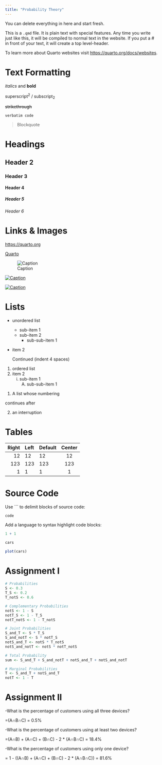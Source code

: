 ```yaml
---
title: "Probability Theory"
---
```


::: callout-note
You can delete everything in here and start fresh.
:::

This is a `.qmd` file. It is plain text with special features. Any time you write just like this, it will be compiled to normal text in the website. If you put a \# in front of your text, it will create a top level-header.

To learn more about Quarto websites visit <https://quarto.org/docs/websites>.

# Text Formatting

*italics* and **bold**

superscript^2^ / subscript~2~

~~strikethrough~~

`verbatim code`

> Blockquote

# Headings

## Header 2
### Header 3
#### Header 4
##### Header 5
###### Header 6

# Links & Images

<https://quarto.org>

[Quarto](https://quarto.org)

![Caption](../../assets/img/elephant.png)

[![Caption](../../assets/img/elephant.png)](https://quarto.org)

[![Caption](../../assets/img/elephant.png)](https://quarto.org "An elephant")


# Lists

* unordered list
    + sub-item 1
    + sub-item 2
        - sub-sub-item 1
        
*   item 2

    Continued (indent 4 spaces)
    
    
1. ordered list
2. item 2
    i) sub-item 1
         A.  sub-sub-item 1
         
(@)  A list whose numbering

continues after

(@)  an interruption

# Tables

| Right | Left | Default | Center |
|------:|:-----|---------|:------:|
|   12  |  12  |    12   |    12  |
|  123  |  123 |   123   |   123  |
|    1  |    1 |     1   |     1  |

# Source Code

Use ``` to delimit blocks of source code:

```
code
```

Add a language to syntax highlight code blocks:


```r
1 + 1
```

```r
cars
```

```r
plot(cars)
```

# Assignment I

```r

# Probabilities
S <- 0.3
T_S <- 0.2
T_notS <- 0.6

# Complementary Probabilities
notS <- 1 - S
notT_S <- 1 - T_S
notT_notS <- 1 - T_notS

# Joint Probabilities
S_and_T <- S * T_S
S_and_notT <- S * notT_S
notS_and_T <- notS * T_notS
notS_and_notT <- notS * notT_notS

# Total Probability
sum <- S_and_T + S_and_notT + notS_and_T + notS_and_notT

# Marginal Probabilities
T <- S_and_T + notS_and_T
notT <- 1 - T

```



# Assignment II

-What is the percentage of customers using all three devices?  

=(A∩B∩C) = 0.5%  


-What is the percentage of customers using at least two devices?  

=(A∩B) + (A∩C) + (B∩C) - 2 * (A∩B∩C) = 18.4%  


-What is the percentage of customers using only one device?  


= 1 - ((A∩B) + (A∩C) + (B∩C) - 2 * (A∩B∩C)) = 81.6%  

